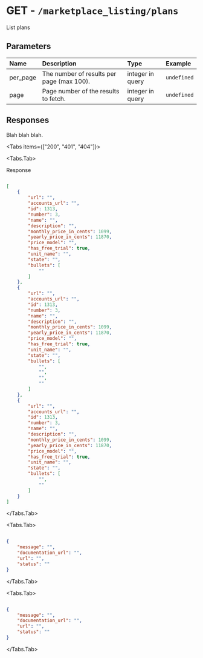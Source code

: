 
# GET - `/marketplace_listing/plans`

List plans

## Parameters

| Name | Description | Type | Example |
| :---- | :---- | :---- | :---- |
| per_page  | The number of results per page (max 100). | integer in query | `undefined` |
| page  | Page number of the results to fetch. | integer in query | `undefined` |

## Responses

Blah blah blah.

<Tabs items={["200", "401", "404"]}>

<Tabs.Tab>

Response

```json

[
    {
        "url": "",
        "accounts_url": "",
        "id": 1313,
        "number": 3,
        "name": "",
        "description": "",
        "monthly_price_in_cents": 1099,
        "yearly_price_in_cents": 11870,
        "price_model": "",
        "has_free_trial": true,
        "unit_name": "",
        "state": "",
        "bullets": [
            ""
        ]
    },
    {
        "url": "",
        "accounts_url": "",
        "id": 1313,
        "number": 3,
        "name": "",
        "description": "",
        "monthly_price_in_cents": 1099,
        "yearly_price_in_cents": 11870,
        "price_model": "",
        "has_free_trial": true,
        "unit_name": "",
        "state": "",
        "bullets": [
            "",
            "",
            "",
            ""
        ]
    },
    {
        "url": "",
        "accounts_url": "",
        "id": 1313,
        "number": 3,
        "name": "",
        "description": "",
        "monthly_price_in_cents": 1099,
        "yearly_price_in_cents": 11870,
        "price_model": "",
        "has_free_trial": true,
        "unit_name": "",
        "state": "",
        "bullets": [
            "",
            ""
        ]
    }
]

```

</Tabs.Tab>

<Tabs.Tab>



```json

{
    "message": "",
    "documentation_url": "",
    "url": "",
    "status": ""
}

```

</Tabs.Tab>

<Tabs.Tab>



```json

{
    "message": "",
    "documentation_url": "",
    "url": "",
    "status": ""
}

```

</Tabs.Tab>

</Tabs>